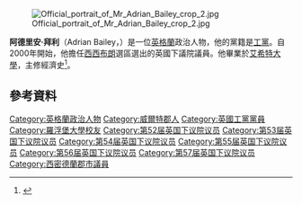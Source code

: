 [[File:Official_portrait_of_Mr_Adrian_Bailey_crop_2.jpg|thumb]]

'''阿德里安·拜利'''（Adrian Bailey，{{bd|1945年|12月11日}}）是一位[[英格蘭|英格蘭]]政治人物，他的黨籍是[[工黨_(英國)|工黨]]。自2000年開始，他擔任[[西西布朗_(英國國會選區)|西西布朗]]選區選出的英國下議院議員。他畢業於[[艾希特大學|艾希特大學]]，主修經濟史<ref name="politics">{{cite web|last1=Bailey|first1=Adrian|title=Biography|url=http://www.politics.co.uk/reference/adrian-edward-bailey|website=Politics.co.uk|accessdate=17 March 2015|archive-date=2017-09-22|archive-url=https://web.archive.org/web/20170922145223/http://www.politics.co.uk/reference/adrian-edward-bailey|dead-url=no}}</ref>。
==參考資料==
{{Reflist}}

{{DEFAULTSORT:Bailey, Adrian}}
[[Category:英格蘭政治人物|Category:英格蘭政治人物]]
[[Category:威爾特郡人|Category:威爾特郡人]]
[[Category:英國工黨黨員|Category:英國工黨黨員]]
[[Category:羅浮堡大學校友|Category:羅浮堡大學校友]]
[[Category:第52届英国下议院议员|Category:第52届英国下议院议员]]
[[Category:第53届英国下议院议员|Category:第53届英国下议院议员]]
[[Category:第54届英国下议院议员|Category:第54届英国下议院议员]]
[[Category:第55届英国下议院议员|Category:第55届英国下议院议员]]
[[Category:第56届英国下议院议员|Category:第56届英国下议院议员]]
[[Category:第57届英国下议院议员|Category:第57届英国下议院议员]]
[[Category:西密德蘭郡市議員|Category:西密德蘭郡市議員]]